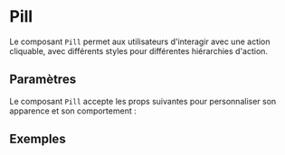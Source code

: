 
<Meta title="Components/Pill" of={Pill} />

# Pill

Le composant `Pill` permet aux utilisateurs d'interagir avec une action cliquable, avec différents styles pour différentes hiérarchies d'action.

## Paramètres

Le composant `Pill` accepte les props suivantes pour personnaliser son apparence et son comportement :

<Controls />

## Exemples

<Stories />

